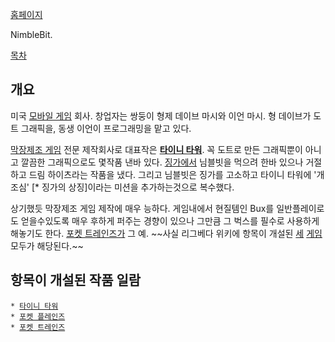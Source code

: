 [http://www.nimblebit.com/ 홈페이지]

NimbleBit.

[[목차]]

== 개요 ==
미국 [[모바일 게임]] 회사. 창업자는 쌍둥이 형제 데이브 마시와 이언 마시. 형 데이브가 도트 그래픽을, 동생 이언이 프로그래밍을 맡고 있다.

[[막장제조 게임]] 전문 제작회사로 대표작은 '''[[타이니 타워]]'''. 꼭 도트로 만든 그래픽뿐이 아니고 깔끔한 그래픽으로도 몇작품 낸바 있다. [[징가]]에서 님블빗을 먹으려 한바 있으나 거절하고 드림 하이츠라는 작품을 냈다. 그리고 님블빗은 징가를 고소하고 타이니 타워에 '개조심' [* 징가의 상징]이라는 미션을 추가하는것으로 복수했다.

상기했듯 막장제조 게임 제작에 매우 능하다. 게임내에서 현질템인 Bux를 일반플레이로도 얻을수있도록 매우 후하게 퍼주는 경향이 있으나 그만큼 그 벅스를 필수로 사용하게 해놓기도 한다. [[포켓 트레인즈]]가 그 예. ~~사실 리그베다 위키에 항목이 개설된 [[타이니 타워|세]] [[포켓 플레인즈|게]][[포켓 트레인즈|임]] 모두가 해당된다.~~

== 항목이 개설된 작품 일람 ==
 * [[타이니 타워]]
 * [[포켓 플레인즈]]
 * [[포켓 트레인즈]]
